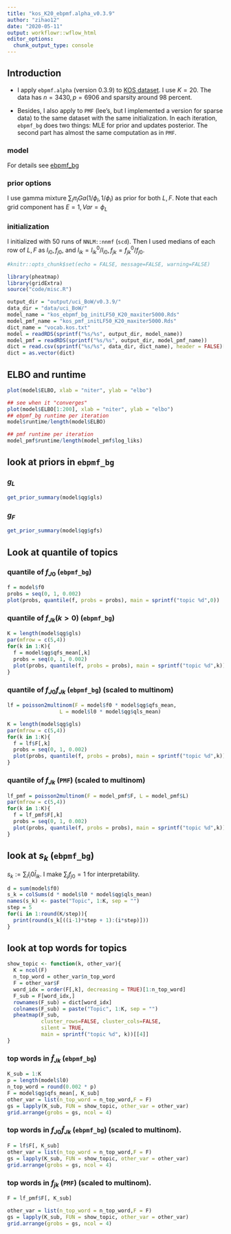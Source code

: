 ```yaml
---
title: "kos_K20_ebpmf.alpha_v0.3.9"
author: "zihao12"
date: "2020-05-11"
output: workflowr::wflow_html
editor_options:
  chunk_output_type: console
---
```


## Introduction

* I apply `ebpmf.alpha` (version 0.3.9) to [KOS dataset](http://archive.ics.uci.edu/ml/machine-learning-databases/bag-of-words/). I use $K = 20$. The data has $n = 3430,p = 6906$ and sparsity around $98$ percent. \

* Besides, I also apply to `PMF` (lee's, but I implemented a version for sparse data) to the same dataset with the same initialization. In each iteration, `ebpmf_bg` does two things: MLE for prior and updates posterior. The second part has almost the same computation as in `PMF`. 

### model
\begin{align}
    & X_{ij} = \sum_k Z_{ijk}\\
    & Z_{ijk} \sim Pois(l_{i0} f_{j0} l_{ik} f_{jk})\\
    & l_{ik} \sim g_{L, k}(.), f_{jk} \sim g_{F, k}(.) 
\end{align}
For details see [ebpmf_bg](https://github.com/stephenslab/ebpmf.alpha/blob/master/derivations/ebpmf_bg.pdf)

### prior options
I use gamma mixture $\sum_l \pi_{l} Ga(1/\phi_l, 1/\phi_l)$ as prior for both $L, F$.  Note that each grid component has $E = 1, Var = \phi_L$

### initialization
I initialized with 50 runs of `NNLM::nnmf` (`scd`). Then I used medians of each row of $L, F$ as $l_{i0}, f_{j0}$, and $l_{ik} = l^0_{ik}/l_{i0}, f_{jk} = f^0_{jk}/f_{j0}$. 

```r
#knitr::opts_chunk$set(echo = FALSE, message=FALSE, warning=FALSE)
```


```r
library(pheatmap)
library(gridExtra)
source("code/misc.R")

output_dir = "output/uci_BoW/v0.3.9/"
data_dir = "data/uci_BoW/"
model_name = "kos_ebpmf_bg_initLF50_K20_maxiter5000.Rds"
model_pmf_name = "kos_pmf_initLF50_K20_maxiter5000.Rds"
dict_name = "vocab.kos.txt"
model = readRDS(sprintf("%s/%s", output_dir, model_name))
model_pmf = readRDS(sprintf("%s/%s", output_dir, model_pmf_name))
dict = read.csv(sprintf("%s/%s", data_dir, dict_name), header = FALSE)[,1]
dict = as.vector(dict)
```

## ELBO and runtime

```r
plot(model$ELBO, xlab = "niter", ylab = "elbo")

## see when it "converges"
plot(model$ELBO[1:200], xlab = "niter", ylab = "elbo")
## ebpmf_bg runtime per iteration
model$runtime/length(model$ELBO)

## pmf runtime per iteration
model_pmf$runtime/length(model_pmf$log_liks)
```

## look at priors in `ebpmf_bg`

### $g_L$
```r
get_prior_summary(model$qg$gls)
```

### $g_F$
```r
get_prior_summary(model$qg$gfs)
```

## Look at quantile of topics

### quantile of $f_{J0}$ (`ebpmf_bg`)
```r
f = model$f0
probs = seq(0, 1, 0.002)
plot(probs, quantile(f, probs = probs), main = sprintf("topic %d",0))
```

### quantile of $f_{Jk} (k > 0)$ (`ebpmf_bg`)

```r
K = length(model$qg$gls)
par(mfrow = c(5,4))
for(k in 1:K){
  f = model$qg$qfs_mean[,k]
  probs = seq(0, 1, 0.002)
  plot(probs, quantile(f, probs = probs), main = sprintf("topic %d",k))
}
```


### quantile of $f_{J0} f_{Jk}$ (`ebpmf_bg`) (scaled to multinom)
```r
lf = poisson2multinom(F = model$f0 * model$qg$qfs_mean,
                 L = model$l0 * model$qg$qls_mean)

K = length(model$qg$gls)
par(mfrow = c(5,4))
for(k in 1:K){
  f = lf$F[,k]
  probs = seq(0, 1, 0.002)
  plot(probs, quantile(f, probs = probs), main = sprintf("topic %d",k))
}
```

### quantile of $f_{Jk}$ (`PMF`) (scaled to multinom)
```r
lf_pmf = poisson2multinom(F = model_pmf$F, L = model_pmf$L)
par(mfrow = c(5,4))
for(k in 1:K){
  f = lf_pmf$F[,k]
  probs = seq(0, 1, 0.002)
  plot(probs, quantile(f, probs = probs), main = sprintf("topic %d",k))
}
```

## look at $s_k$ (`ebpmf_bg`)
$s_k := \sum_i l_i0 \bar{l}_{ik}$. I make $\sum_j f_{j0} = 1$ for interpretability. 
```r
d = sum(model$f0)
s_k = colSums(d * model$l0 * model$qg$qls_mean)
names(s_k) <- paste("Topic", 1:K, sep = "")
step = 5
for(i in 1:round(K/step)){
  print(round(s_k[((i-1)*step + 1):(i*step)]))
}
```



## look at top words for topics
```r
show_topic <- function(k, other_var){
  K = ncol(F)
  n_top_word = other_var$n_top_word
  F = other_var$F
  word_idx = order(F[,k], decreasing = TRUE)[1:n_top_word]
  F_sub = F[word_idx,]
  rownames(F_sub) = dict[word_idx]
  colnames(F_sub) = paste("Topic", 1:K, sep = "")
  pheatmap(F_sub, 
           cluster_rows=FALSE, cluster_cols=FALSE,
           silent = TRUE, 
           main = sprintf("topic %d", k))[[4]]
}
```

### top words in $\bar{f}_{Jk}$ (`ebpmf_bg`)
```r
K_sub = 1:K
p = length(model$l0)
n_top_word = round(0.002 * p)
F = model$qg$qfs_mean[, K_sub]
other_var = list(n_top_word = n_top_word,F = F)
gs = lapply(K_sub, FUN = show_topic, other_var = other_var)
grid.arrange(grobs = gs, ncol = 4)
```

### top words in $f_{J0}\bar{f}_{Jk}$ (`ebpmf_bg`) (scaled to multinom). 
```r
F = lf$F[, K_sub]
other_var = list(n_top_word = n_top_word,F = F)
gs = lapply(K_sub, FUN = show_topic, other_var = other_var)
grid.arrange(grobs = gs, ncol = 4)
```

### top words in $f_{jk}$ (`PMF`) (scaled to multinom). 
```r
F = lf_pmf$F[, K_sub]

other_var = list(n_top_word = n_top_word,F = F)
gs = lapply(K_sub, FUN = show_topic, other_var = other_var)
grid.arrange(grobs = gs, ncol = 4)
```
